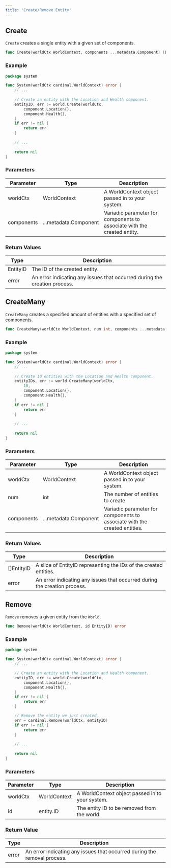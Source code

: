```yaml
---
title: 'Create/Remove Entity'
---
```


## Create

`Create` creates a single entity with a given set of components.

```go
func Create(worldCtx WorldContext, components ...metadata.Component) (EntityID, error)
```

### Example
```go
package system

func System(worldCtx cardinal.WorldContext) error {
    // ...
	
	// Create an entity with the Location and Health component.
	entityID, err := world.Create(worldCtx,
		component.Location{},
		component.Health{},
	)
	if err != nil {
		return err
	}
	
	// ...
	
	return nil
}
```

### Parameters
| Parameter    | Type                  | Description                                                                |
|--------------|-----------------------|----------------------------------------------------------------------------|
| worldCtx     | WorldContext          | A WorldContext object passed in to your system.                            |
| components   | ...metadata.Component | Variadic parameter for components to associate with the created entity.    |


### Return Values
| Type     | Description                                                                   |
|----------|-------------------------------------------------------------------------------|
| EntityID | The ID of the created entity.                                                 |
| error    | An error indicating any issues that occurred during the creation process.     |



## CreateMany

`CreateMany` creates a specified amount of entities with a specified set of components.

```go
func CreateMany(worldCtx WorldContext, num int, components ...metadata.Component) ([]EntityID, error)
```

### Example
```go
package system

func System(worldCtx cardinal.WorldContext) error {
    // ...
	
	// Create 10 entities with the Location and Health component.
	entityIDs, err := world.CreateMany(worldCtx,
		10,
		component.Location{},
		component.Health{},
	)
	if err != nil {
		return err
	}
	
	// ...
	
	return nil
}
```

### Parameters

| Parameter    | Type                  | Description                                                                |
|--------------|-----------------------|----------------------------------------------------------------------------|
| worldCtx     | WorldContext          | A WorldContext object passed in to your system.                            |
| num          | int                   | The number of entities to create.                                          |
| components   | ...metadata.Component | Variadic parameter for components to associate with the created entities.  |

### Return Values

| Type             | Description                                                                |
|------------------|----------------------------------------------------------------------------|
| []EntityID       | A slice of EntityID representing the IDs of the created entities.          |
| error            | An error indicating any issues that occurred during the creation process.  |


## Remove

`Remove` removes a given entity from the `World`.

```go
func Remove(worldCtx WorldContext, id EntityID) error
```

### Example
```go
package system

func System(worldCtx cardinal.WorldContext) error {
    // ...

	// Create an entity with the Location and Health component.
	entityID, err := world.Create(worldCtx,
		component.Location{},
		component.Health{},
	)
	if err != nil {
		return err
	}

	// Remove the entity we just created
	err = cardinal.Remove(worldCtx, entityID)
	if err != nil {
		return err
	}
	
	// ...
	
	return nil
}
```

### Parameters
| Parameter    | Type                   | Description                                      |
|--------------|------------------------|--------------------------------------------------|
| worldCtx     | WorldContext           | A WorldContext object passed in to your system.  |
| id           | entity.ID              | The entity ID to be removed from the world.      |


### Return Value
| Type   | Description                                                               |
|--------|---------------------------------------------------------------------------|
| error  | An error indicating any issues that occurred during the removal process.  |
